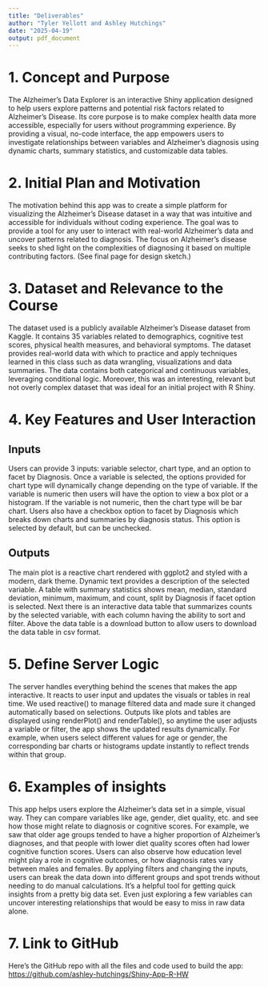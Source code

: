 ```yaml
---
title: "Deliverables"
author: "Tyler Yellott and Ashley Hutchings"
date: "2025-04-19"
output: pdf_document
---
```


# 1. Concept and Purpose

The Alzheimer's Data Explorer is an interactive Shiny application designed to help users explore patterns and potential risk factors related to Alzheimer's Disease. Its core purpose is to make complex health data more accessible, especially for users without programming experience. By providing a visual, no-code interface, the app empowers users to investigate relationships between variables and Alzheimer's diagnosis using dynamic charts, summary statistics, and customizable data tables.  

# 2. Initial Plan and Motivation

The motivation behind this app was to create a simple platform for visualizing the Alzheimer's Disease dataset in a way that was intuitive and accessible for individuals without coding experience. The goal was to provide a tool for any user to interact with real-world Alzheimer's data and uncover patterns related to diagnosis. The focus on Alzheimer’s disease seeks to shed light on the complexities of diagnosing it based on multiple contributing factors. 
(See final page for design sketch.) 

# 3. Dataset and Relevance to the Course

The dataset used is a publicly available Alzheimer’s Disease dataset from Kaggle. It contains 35 variables related to demographics, cognitive test scores, physical health measures, and behavioral symptoms. 
The dataset provides real-world data with which to practice and apply techniques learned in this class such as data wrangling, visualizations and data summaries. The data contains both categorical and continuous variables, leveraging conditional logic. Moreover, this was an interesting, relevant but not overly complex dataset that was ideal for an initial project with R Shiny.

# 4. Key Features and User Interaction
## Inputs
Users can provide 3 inputs: variable selector, chart type, and an option to facet by Diagnosis. Once a variable is selected, the options provided for chart type will dynamically change depending on the type of variable. If the variable is numeric then users will have the option to view a box plot or a histogram. If the variable is not numeric, then the chart type will be bar chart. Users also have a checkbox option to facet by Diagnosis which breaks down charts and summaries by diagnosis status. This option is selected by default, but can be unchecked. 

## Outputs
The main plot is a reactive chart rendered with ggplot2 and styled with a modern, dark theme. Dynamic text provides a description of the selected variable. A table with summary statistics shows mean, median, standard deviation, minimum, maximum, and count, split by Diagnosis if facet option is selected. Next there is an interactive data table that summarizes counts by the selected variable, with each column having the ability to sort and filter. Above the data table is a download button to allow users to download the data table in csv format. 

# 5. Define Server Logic

The server handles everything behind the scenes that makes the app interactive. It reacts to user input and updates the visuals or tables in real time. We used reactive() to manage filtered data and made sure it changed automatically based on selections. Outputs like plots and tables are displayed using renderPlot() and renderTable(), so anytime the user adjusts a variable or filter, the app shows the updated results dynamically. For example, when users select different values for age or gender, the corresponding bar charts or histograms update instantly to reflect trends within that group. 

# 6. Examples of insights

This app helps users explore the Alzheimer’s data set in a simple, visual way. They can compare variables like age, gender, diet quality, etc. and see how those might relate to diagnosis or cognitive scores.  For example, we saw that older age groups tended to have a higher proportion of Alzheimer’s diagnoses, and that people with lower diet quality scores often had lower cognitive function scores. Users can also observe how education level might play a role in cognitive outcomes, or how diagnosis rates vary between males and females. By applying filters and changing the inputs, users can break the data down into different groups and spot trends without needing to do manual calculations. It's a helpful tool for getting quick insights from a pretty big data set. Even just exploring a few variables can uncover interesting relationships that would be easy to miss in raw data alone.

# 7. Link to GitHub 

Here’s the GitHub repo with all the files and code used to build the app:  
[https://github.com/ashley-hutchings/Shiny-App-R-HW](https://github.com/ashley-hutchings/Shiny-App-R-HW)

```r

``` 